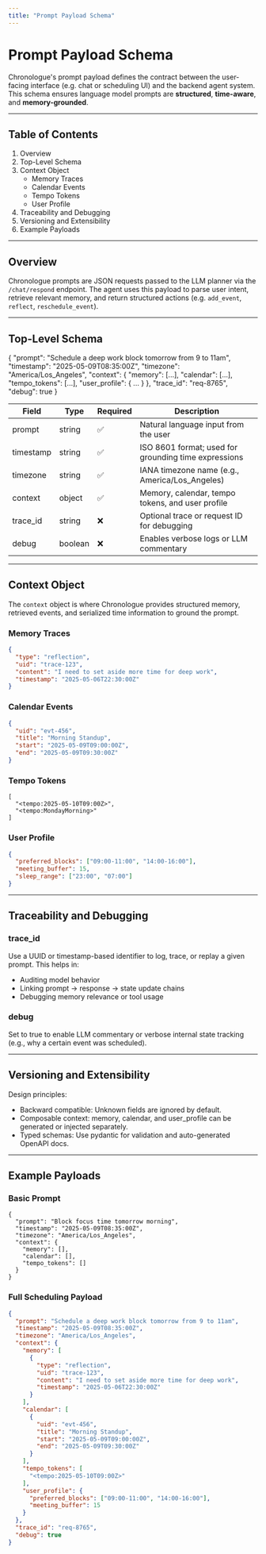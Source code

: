 ```yaml
---
title: "Prompt Payload Schema"
---
```


# Prompt Payload Schema

Chronologue's prompt payload defines the contract between the user-facing interface (e.g. chat or scheduling UI) and the backend agent system. This schema ensures language model prompts are **structured**, **time-aware**, and **memory-grounded**.

---

## Table of Contents

1. Overview  
2. Top-Level Schema  
3. Context Object  
    - Memory Traces  
    - Calendar Events  
    - Tempo Tokens  
    - User Profile  
4. Traceability and Debugging  
5. Versioning and Extensibility  
6. Example Payloads  

---

## Overview

Chronologue prompts are JSON requests passed to the LLM planner via the `/chat/respond` endpoint. The agent uses this payload to parse user intent, retrieve relevant memory, and return structured actions (e.g. `add_event`, `reflect`, `reschedule_event`).

---

## Top-Level Schema

{
  "prompt": "Schedule a deep work block tomorrow from 9 to 11am",
  "timestamp": "2025-05-09T08:35:00Z",
  "timezone": "America/Los_Angeles",
  "context": {
    "memory": [...],
    "calendar": [...],
    "tempo_tokens": [...],
    "user_profile": { ... }
  },
  "trace_id": "req-8765",
  "debug": true
}

| Field        | Type        | Required | Description |
|--------------|-------------|----------|-------------|
| prompt       | string      | ✅        | Natural language input from the user |
| timestamp    | string      | ✅        | ISO 8601 format; used for grounding time expressions |
| timezone     | string      | ✅        | IANA timezone name (e.g., America/Los_Angeles) |
| context      | object      | ✅        | Memory, calendar, tempo tokens, and user profile |
| trace_id     | string      | ❌        | Optional trace or request ID for debugging |
| debug        | boolean     | ❌        | Enables verbose logs or LLM commentary |

---

## Context Object

The `context` object is where Chronologue provides structured memory, retrieved events, and serialized time information to ground the prompt.

### Memory Traces

```json
{
  "type": "reflection",
  "uid": "trace-123",
  "content": "I need to set aside more time for deep work",
  "timestamp": "2025-05-06T22:30:00Z"
}
```

### Calendar Events


```json 
{
  "uid": "evt-456",
  "title": "Morning Standup",
  "start": "2025-05-09T09:00:00Z",
  "end": "2025-05-09T09:30:00Z"
}
```

### Tempo Tokens

```
[
  "<tempo:2025-05-10T09:00Z>",
  "<tempo:MondayMorning>"
]
```

### User Profile

```json
{
  "preferred_blocks": ["09:00-11:00", "14:00-16:00"],
  "meeting_buffer": 15,
  "sleep_range": ["23:00", "07:00"]
}
```

---

## Traceability and Debugging

### trace_id  
Use a UUID or timestamp-based identifier to log, trace, or replay a given prompt. This helps in:
- Auditing model behavior  
- Linking prompt → response → state update chains  
- Debugging memory relevance or tool usage  

### debug  
Set to true to enable LLM commentary or verbose internal state tracking (e.g., why a certain event was scheduled).

---

## Versioning and Extensibility

Design principles:
- Backward compatible: Unknown fields are ignored by default.
- Composable context: memory, calendar, and user_profile can be generated or injected separately.
- Typed schemas: Use pydantic for validation and auto-generated OpenAPI docs.

---

## Example Payloads

### Basic Prompt

```
{
  "prompt": "Block focus time tomorrow morning",
  "timestamp": "2025-05-09T08:35:00Z",
  "timezone": "America/Los_Angeles",
  "context": {
    "memory": [],
    "calendar": [],
    "tempo_tokens": []
  }
}
```

### Full Scheduling Payload

```json
{
  "prompt": "Schedule a deep work block tomorrow from 9 to 11am",
  "timestamp": "2025-05-09T08:35:00Z",
  "timezone": "America/Los_Angeles",
  "context": {
    "memory": [
      {
        "type": "reflection",
        "uid": "trace-123",
        "content": "I need to set aside more time for deep work",
        "timestamp": "2025-05-06T22:30:00Z"
      }
    ],
    "calendar": [
      {
        "uid": "evt-456",
        "title": "Morning Standup",
        "start": "2025-05-09T09:00:00Z",
        "end": "2025-05-09T09:30:00Z"
      }
    ],
    "tempo_tokens": [
      "<tempo:2025-05-10T09:00Z>"
    ],
    "user_profile": {
      "preferred_blocks": ["09:00-11:00", "14:00-16:00"],
      "meeting_buffer": 15
    }
  },
  "trace_id": "req-8765",
  "debug": true
}
```
